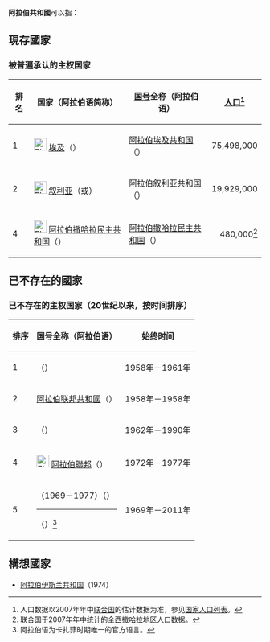 '''阿拉伯共和國'''可以指：

==現存國家==
===被普遍承认的主权国家===
{| class="wikitable sortable"
! 排名
! 国家（阿拉伯语简称）
! [[国号|国号]]全称（阿拉伯语）
! [[人口|人口]]<ref>人口数据以2007年年中[[联合国|联合国]]的估计数据为准，参见[[国家人口列表|国家人口列表]]。</ref>
|- 
| 1
| [[File:Flag_of_Egypt.svg|25px]] [[埃及|埃及]]（{{rtl-lang|ar|مصر}}）
| [[阿拉伯埃及共和国|阿拉伯埃及共和国]]（{{rtl-lang|ar|جمهورية مصر العربية}}）
|align="right" | 75,498,000
|- 
| 2
| [[File:Flag_of_Syria.svg|25px]] [[叙利亚|叙利亚]]（{{rtl-lang|ar|سوريا}}或{{rtl-lang|ar|سورية}}）
| [[阿拉伯叙利亚共和国|阿拉伯叙利亚共和国]]（{{rtl-lang|ar|الجمهورية العربية السورية}}）
|align="right" | 19,929,000 	
|- 
| 4
| [[File:Flag_of_Western_Sahara.svg|25px]] [[阿拉伯撒哈拉民主共和国|阿拉伯撒哈拉民主共和国]]（{{rtl-lang|ar|الصحراء الغربية}}）
| [[阿拉伯撒哈拉民主共和国|阿拉伯撒哈拉民主共和国]]（{{rtl-lang|ar|الجمهورية العربية الصحراوية الديمقراطية}}）
|align="right" |  480,000<ref>联合国于2007年年中统计的全[[西撒哈拉|西撒哈拉]]地区人口数据。</ref>
|}
==已不存在的國家==
===已不存在的主权国家（20世纪以来，按时间排序）===
{| class="wikitable sortable"
! 排序
! [[国号|国号]]全称（阿拉伯语）
! 始终时间
|- 
| 1
| {{UAR}}（{{rtl-lang|ar|الجمهورية العربية المتحدة}}）
|align="right" | 1958年－1961年
|- 
| 2
| {{flagicon|LBY|1972}} [[阿拉伯联邦共和國|阿拉伯联邦共和國]]（{{rtl-lang|ar|الاتحاد العربي}}）
|align="right" | 1958年－1958年
|- 
| 3
| {{flag|North Yemen|name=阿拉伯葉門共和國}}（{{rtl-lang|ar|الجمهورية العربية اليمنية}}）
|align="right" | 1962年－1990年
|- 
| 4
| [[File:Flag_of_the_Arab_Federation.svg|25px]] [[阿拉伯聯邦|阿拉伯聯邦]]（{{rtl-lang|ar|اتحاد الجمهوريات العربية}}）
|align="right" | 1972年－1977年
|-
| 5
| {{flag|Libya|1969|name=阿拉伯利比亚共和国}}（1969－1977）（{{rtl-lang|ar|الجمهورية العربية الليبية}}）
----
{{flag|Libyan Arab Jamahiriya}}（{{rtl-lang|ar|الجماهيرية العربية الليبية}}）<ref>阿拉伯语为卡扎菲时期唯一的官方语言。</ref>
|align="right" |1969年－2011年
|}
==構想國家==
*[[阿拉伯伊斯兰共和国|阿拉伯伊斯兰共和国]]（1974）

{{disambig|cat=六字消歧義}}